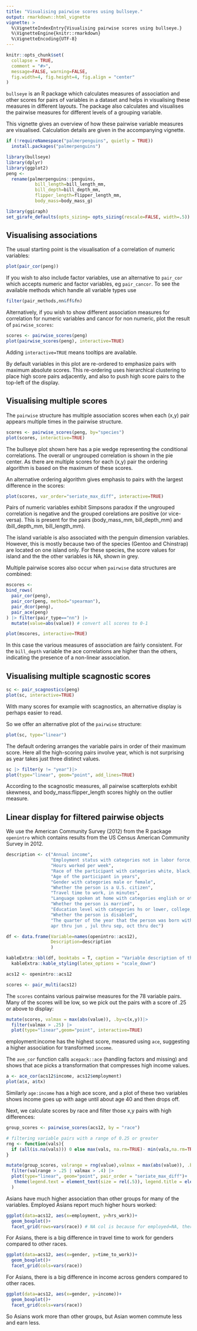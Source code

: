 ```yaml
---
title: "Visualising pairwise scores using bullseye."
output: rmarkdown::html_vignette
vignette: >
  %\VignetteIndexEntry{Visualising pairwise scores using bullseye.}
  %\VignetteEngine{knitr::rmarkdown}
  %\VignetteEncoding{UTF-8}
---
```


```r
knitr::opts_chunk$set(
  collapse = TRUE,
  comment = "#>",
  message=FALSE, warning=FALSE,
  fig.width=4, fig.height=4, fig.align = "center"
)


```


`bullseye` is an R package which calculates measures of association and other scores for pairs of variables in a dataset and helps in visualising these measures in different layouts. The package also calculates and visualises the pairwise measures for different levels of a grouping variable. 

This vignette gives an overview of how these pairwise variable measures  are visualised. Calculation details are given in the accompanying vignette.  


```r
if (!requireNamespace("palmerpenguins", quietly = TRUE))
  install.packages("palmerpenguins")

library(bullseye)
library(dplyr)
library(ggplot2)
peng <-
  rename(palmerpenguins::penguins, 
           bill_length=bill_length_mm,
           bill_depth=bill_depth_mm,
           flipper_length=flipper_length_mm,
           body_mass=body_mass_g)
```

```r
library(ggiraph)
set_girafe_defaults(opts_sizing= opts_sizing(rescale=FALSE, width=.5))
```


## Visualising associations

The usual starting point is the visualisation of a correlation of numeric variables:

```r
plot(pair_cor(peng))
```


If you wish to also include factor variables, use an alternative to `pair_cor` which accepts numeric and factor variables, eg
`pair_cancor`. To see the available methods which handle all variable types use

```r
filter(pair_methods,nn&ff&fn)
```

Alternatively, if you wish to show different association measures for correlation for numeric variables and cancor for non numeric, plot 
the result of `pairwise_scores`:

```r
scores <- pairwise_scores(peng)
plot(pairwise_scores(peng), interactive=TRUE)
```

Adding `interactive=TRUE` means tooltips are available.


By default variables in this plot are re-ordered to emphasize pairs with maximum absolute scores. This re-ordering uses hierarchical clustering to place high score pairs adjacently, and also to push high score pairs to the top-left of the display.






## Visualising multiple scores

The `pairwise` structure has multiple association scores when each (x,y) pair appears multiple times in the pairwise structure.
```r
scores <- pairwise_scores(peng, by="species")
plot(scores, interactive=TRUE) 
```
The bullseye plot shown here has a pie wedge representing the conditional correlations. The overall or ungrouped correlation is shown in the pie center.
As there are multiple scores for each (x,y) pair the ordering algorithm is based on the maximum of these scores.

An alternative ordering algorithm gives emphasis to pairs with the largest difference in the scores:
```r
plot(scores, var_order="seriate_max_diff", interactive=TRUE) 
```

Pairs of numeric variables exhibit Simpsons paradox if the ungrouped correlation is negative and the grouped corelations are positive (or vice-versa). This is present for the pairs (body_mass_mm, bill_depth_mm) and (bill_depth_mm, bill_length_mm).

The island variable is also associated with the penguin dimension variables.
However, this is mostly because two of the species (Gentoo and Chinstrap) are located on one island only. For these species, the score values for island  and the the other variables is NA, shown in grey.



Multiple pairwise scores also occur when `pairwise` data structures are combined:

```r
mscores <- 
bind_rows(
  pair_cor(peng),
  pair_cor(peng, method="spearman"),
  pair_dcor(peng),
  pair_ace(peng)
) |> filter(pair_type=="nn") |>
  mutate(value=abs(value)) # convert all scores to 0-1

plot(mscores, interactive=TRUE) 
```

In this case the various measures of association are fairly consistent. For the `bill_depth` variable the ace correlations are higher than the others,
indicating the presence of a non-linear association.

## Visualising multiple scagnostic scores



```r
sc <- pair_scagnostics(peng)
plot(sc, interactive=TRUE)
```
With many scores for example with scagnostics, an alternative display is perhaps easier to read.

So we offer an alternative plot of the `pairwise` structure:

```r
plot(sc, type="linear")
```

The default ordering arranges the variable pairs in order of their maximum score. Here all the high-scoring pairs involve year, which is not surprising as year takes just three distinct values.

```r
sc |> filter(y != "year")|>
plot(type="linear", geom="point", add_lines=TRUE)
```

According to the scagnostic measures, all pairwise scatterplots exhibit skewness, and body_mass:flipper_length scores highly on the outlier measure.

## Linear display for filtered pairwise objects

We use the American Community Survey (2012) from the R package `openintro` which contains results from the US Census American Community Survey in 2012. 

```r
description <- c("Annual income",
                 "Employment status with categories not in labor force, unemployed, employed",
                 "Hours worked per week",
                 "Race of the participant with categories white, black, asian or other",
                 "Age of the participant in years",
                 "Gender with categories male or female",
                 "Whether the person is a U.S. citizen",
                 "Travel time to work, in minutes",
                 "Language spoken at home with categories english or other",
                 "Whether the person is married",
                 "Education level with categories hs or lower, college, grad",
                 "Whether the person is disabled",
                 "The quarter of the year that the person was born with categories jan thru mar,
                 apr thru jun , jul thru sep, oct thru dec")

df <- data.frame(Variable=names(openintro::acs12),
                 Description=description
                 )

kableExtra::kbl(df, booktabs = T, caption = "Variable description of the acs12 dataset") |>
  kableExtra::kable_styling(latex_options = "scale_down")
```


```r
acs12 <- openintro::acs12

scores <- pair_multi(acs12)
```
The `scores` contains various pairwise measures for the 78 variable pairs. Many of the scores will be low,
so we pick out the pairs with a score of .25 or above to display:

```r
mutate(scores, valmax = max(abs(value)), .by=c(x,y))|>
  filter(valmax > .25) |>
  plot(type="linear",geom="point", interactive=TRUE)


```
employment:income has the highest score, measured using `ace`, suggesting  a higher association for transformed `income`.

The `ave_cor` function calls  `acepack::ace` (handling factors and missing) and shows that ace picks a transformation that compresses high income values.

```r
a <- ace_cor(acs12$income, acs12$employment)
plot(a$x, a$tx)
```

Similarly `age:income` has a high ace score, and a plot of these two variables shows income goes up with aage until about age 40 and then drops off.



Next, we calculate scores by race and filter those x,y pairs with high differences:

```r
group_scores <- pairwise_scores(acs12, by = "race")

# filtering variable pairs with a range of 0.25 or greater
rng <- function(vals){
  if (all(is.na(vals))) 0 else max(vals, na.rm=TRUE)- min(vals,na.rm=TRUE)
}

mutate(group_scores, valrange = rng(value),valmax = max(abs(value)), .by=c(x,y))|>
  filter(valrange > .25 | valmax > .4) |>
  plot(type="linear", geom="point", pair_order = "seriate_max_diff")+ 
   theme(legend.text = element_text(size = rel(.5)), legend.title = element_text(size = rel(.5))
  )
```



Asians have much higher association than other groups for many of the variables.
Employed Asians report much higher hours worked:

```r
ggplot(data=acs12, aes(x=employment, y=hrs_work))+
  geom_boxplot()+
  facet_grid(rows=vars(race)) # NA col is because for employed=NA, there  hrs_work also NA
```

For Asians, there is a big difference in travel time to work for genders compared to other races.
```r
ggplot(data=acs12, aes(x=gender, y=time_to_work))+
  geom_boxplot()+
  facet_grid(cols=vars(race))
```

For Asians, there is a big difference in income across genders compared to other races.

```r
ggplot(data=acs12, aes(x=gender, y=income))+
  geom_boxplot()+
  facet_grid(cols=vars(race))
```

So Asians work more than other groups, but Asian women commute less and earn less.





